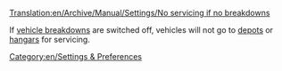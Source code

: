 [[Translation:en/Archive/Manual/Settings/No servicing if no breakdowns]]


If [[en/Archive/Manual/Settings/Difficulty#Vehicle breakdowns|vehicle breakdowns]] are switched off, vehicles will not go to [[en/Manual/Depots|depots]] or [[en/Manual/Depots|hangars]] for servicing.

[[Category:en/Settings & Preferences]]
{{en/Stub}}